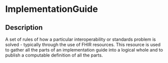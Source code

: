 # ImplementationGuide
 ## Description 
 A set of rules of how a particular interoperability or standards problem is solved - typically through the use of FHIR resources. This resource is used to gather all the parts of an implementation guide into a logical whole and to publish a computable definition of all the parts.